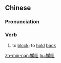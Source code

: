 {{also|拦阻}}
==Chinese==
{{zh-forms|s=拦阻}}

===Pronunciation===
{{zh-pron
|m=lánzǔ
|h=pfs=làn-chú
|mn=qz,xm,zz:lân-chó͘/qz,tw,xm:nôa-chó͘
|cat=v
}}

===Verb===
{{zh-verb}}

# to [[block]]; to [[hold]] [[back]]

[[zh-min-nan:攔阻]]
[[hu:攔阻]]